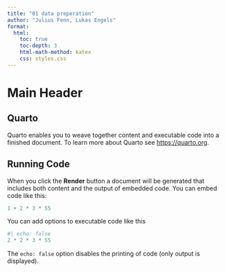 ```yaml
---
title: "01 data preperation"
author: "Julius Fenn, Lukas Engels"
format:
  html:
    toc: true
    toc-depth: 3
    html-math-method: katex
    css: styles.css
---
```


# Main Header

## Quarto

Quarto enables you to weave together content and executable code into a finished document. To learn more about Quarto see <https://quarto.org>.

## Running Code

When you click the **Render** button a document will be generated that includes both content and the output of embedded code. You can embed code like this:

```r
1 + 2 * 3 * 55
```

You can add options to executable code like this

```r
#| echo: false
2 * 2 * 3 * 55
```

The `echo: false` option disables the printing of code (only output is displayed).
